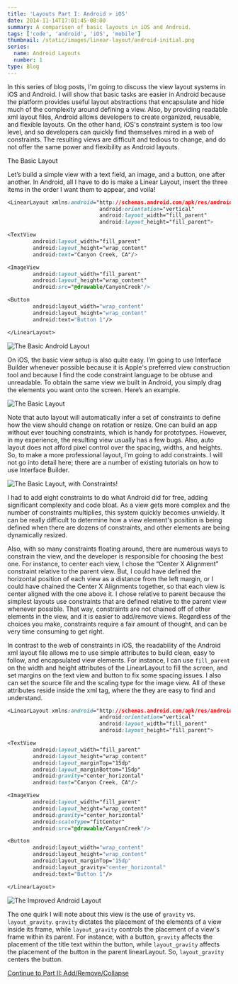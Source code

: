 ```yaml
---
title: 'Layouts Part I: Android > iOS'
date: 2014-11-14T17:01:45-08:00
summary: A comparison of basic layouts in iOS and Android.
tags: ['code', 'android', 'iOS', 'mobile']
thumbnail: /static/images/linear-layout/android-initial.png
series:
  name: Android Layouts
  number: 1
type: Blog
---
```


In this series of blog posts, I'm going to discuss the view layout systems in iOS and Android. I will show that basic tasks are easier in Android because the platform provides useful layout abstractions that encapsulate and hide much of the complexity around defining a view. Also, by providing readable xml layout files, Android allows developers to create organized, reusable, and flexible layouts. On the other hand, iOS's constraint system is too low level, and so developers can quickly find themselves mired in a web of constraints. The resulting views are difficult and tedious to change, and do not offer the same power and flexibility as Android layouts.

The Basic Layout

Let’s build a simple view with a text field, an image, and a button, one after another. In Android, all I have to do is make a Linear Layout, insert the three items in the order I want them to appear, and voila!

```css
<LinearLayout xmlns:android="http://schemas.android.com/apk/res/android"
                             android:orientation="vertical"
                             android:layout_width="fill_parent"
                             android:layout_height="fill_parent">

<TextView
        android:layout_width="fill_parent"
        android:layout_height="wrap_content"
        android:text="Canyon Creek, CA"/>

<ImageView
        android:layout_width="fill_parent"
        android:layout_height="wrap_content"
        android:src="@drawable/CanyonCreek"/>

<Button
        android:layout_width="wrap_content"
        android:layout_height="wrap_content"
        android:text="Button 1"/>

</LinearLayout>
```

![The Basic Android Layout](/static/images/linear-layout/android-initial.png)

On iOS, the basic view setup is also quite easy. I’m going to use Interface Builder whenever possible because it is Apple's preferred view construction tool and because I find the code constraint language to be obtuse and unreadable. To obtain the same view we built in Android, you simply drag the elements you want onto the screen. Here’s an example.

![The Basic Layout](/static/images/ios/basic-lined-up-layout.png)

Note that auto layout will automatically infer a set of constraints to define how the view should change on rotation or resize. One can build an app without ever touching constraints, which is handy for prototypes. However, in my experience, the resulting view usually has a few bugs. Also, auto layout does not afford pixel control over the spacing, widths, and heights. So, to make a more professional layout, I'm going to add constraints. I will not go into detail here; there are a number of existing tutorials on how to use Interface Builder.

![The Basic Layout, with Constraints!](/static/images/ios/basic-layout-constraints.png)

I had to add eight constraints to do what Android did for free, adding significant complexity and code bloat. As a view gets more complex and the number of constraints multiplies, this system quickly becomes unwieldy. It can be really difficult to determine how a view element's position is being defined when there are dozens of constraints, and other elements are being dynamically resized.

Also, with so many constraints floating around, there are numerous ways to constrain the view, and the developer is responsible for choosing the best one. For instance, to center each view, I chose the “Center X Alignment” constraint relative to the parent view. But, I could have defined the horizontal position of each view as a distance from the left margin, or I could have chained the Center X Alignments together, so that each view is center aligned with the one above it. I chose relative to parent because the simplest layouts use constraints that are defined relative to the parent view whenever possible. That way, constraints are not chained off of other elements in the view, and it is easier to add/remove views. Regardless of the choices you make, constraints require a fair amount of thought, and can be very time consuming to get right.

In contrast to the web of constraints in iOS, the readability of the Android xml layout file allows me to use simple attributes to build clean, easy to follow, and encapsulated view elements. For instance, I can use `fill_parent` on the width and height attributes of the LinearLayout to fill the screen, and set margins on the text view and button to fix some spacing issues. I also can set the source file and the scaling type for the image view. All of these attributes reside inside the xml tag, where the they are easy to find and understand.

```css
<LinearLayout xmlns:android="http://schemas.android.com/apk/res/android"
                             android:orientation="vertical"
                             android:layout_width="fill_parent"
                             android:layout_height="fill_parent">

<TextView
        android:layout_width="fill_parent"
        android:layout_height="wrap_content"
        android:layout_marginTop="15dp"
        android:layout_marginBottom="15dp"
        android:gravity="center_horizontal"
        android:text="Canyon Creek, CA"/>

<ImageView
        android:layout_width="fill_parent"
        android:layout_height="wrap_content"
        android:gravity="center_horizontal"
        android:scaleType="fitCenter"
        android:src="@drawable/CanyonCreek"/>

<Button
        android:layout_width="wrap_content"
        android:layout_height="wrap_content"
        android:layout_marginTop="15dp"
        android:layout_gravity="center_horizontal"
        android:text="Button 1"/>

</LinearLayout>
```

![The Improved Android Layout](/static/images/linear-layout/android-improved.png)

The one quirk I will note about this view is the use of `gravity` vs. `layout_gravity`. `gravity` dictates the placement of the elements of a view inside its frame, while `layout_gravity` controls the placement of a view's frame within its parent. For instance, with a button, `gravity` affects the placement of the title text within the button, while `layout_gravity` affects the placement of the button in the parent linearLayout. So, `layout_gravity` centers the button.

[Continue to Part II: Add/Remove/Collapse](../android-ios-layouts-part-ii-add-remove-delete)
